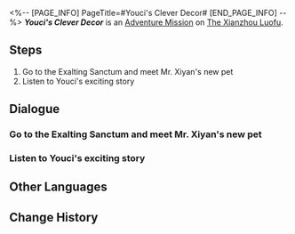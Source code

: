 <%-- [PAGE_INFO]
PageTitle=#Youci's Clever Decor#
[END_PAGE_INFO] --%>
{{Stub|Dialogue.}}
{{Mission Infobox
|id            = 8017101
|title         = 
|image         = <!--Mission Youci's Clever Decor.png-->
|type          = Adventure
|event_name    = 
|chapter       = 
|requirements  = 
* [[Trailblaze Mission]] ''[[A Dragon Gallant, Its Ocean Distant]]'' completed
* [[Trailblaze Mission]] ''[[Trial of Equilibrium: Part Three]]'' completed
|summary       = <!--official mission summary from Fate's Atlas-->
|characters    = Mr. Xiyan; Trailblazer; Yinshu; Youci
|startLocation = [[The Xianzhou Luofu]] - [[Exalting Sanctum]]
|world         = The Xianzhou Luofu
|area          = Exalting Sanctum
|prev          = 
|next          = 
|exp           = 
|credits       = 5000
|stellarJade   = 
|other         = {{Card List|Jade Feather*20}}
}}
'''''Youci's Clever Decor''''' is an [[Adventure Mission]] on [[The Xianzhou Luofu]].

==Steps==
# Go to the Exalting Sanctum and meet Mr. Xiyan's new pet
# Listen to Youci's exciting story

<!--
==Gameplay Notes==

--><!--
==Trial Character==

-->
==Dialogue==
{{Stub Dialogue}}
{{Dialogue Start}}
:{{tx}}
{{Dialogue End}}

===Go to the Exalting Sanctum and meet Mr. Xiyan's new pet===
{{Mission Description|type=adventure|location=Exalting Sanctum|update|Mr. Xiyan suddenly contacted you and said that he got a miraculous new pet, and that "you will definitely like it!"<br />Go to Spare Time Book Shop and have a look. Maybe that pet will bring you an unexpected surprise.}}
{{Dialogue Start}}
:{{tx}}
{{Dialogue End}}

===Listen to Youci's exciting story===
{{Mission Description|type=adventure|location=Exalting Sanctum|update|Youci seems very eager to tell you a story. Go listen to it.}}
{{Dialogue Start}}
:{{tx}}
{{Dialogue End}}

==Other Languages==
{{Other Languages
|en   = Youci's Clever Decor
|zhs  = 游辞巧饰
|zht  = 遊辭巧飾
|ja   = 巧みな表現
|ko   = 유사의 근거 없는 이야기
|es   = La decoración ingeniosa de Youci
|fr   = Enjolivements ingénieux de Youci
|ru   = Мастерское приукрашивание Юцы
|th   = การตกแต่งอันเฉียบแหลมของ Youci
|vi   = Trang Trí Thông Minh Của Youci
|de   = Youcis cleveres Dekor
|id   = Dekorasi Cerdik Youci
|pt   = Decoração Sábia de Youci
}}

==Change History==
{{Change History|1.6}}

